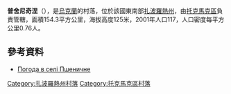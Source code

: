 {{coord|47|22|9|N|35|50|56|E|scale:100000|display=title}}

'''普舍尼奇涅'''（{{lang-uk|Пшеничне}}），是[[烏克蘭|烏克蘭]]的村落，位於該國東南部[[扎波羅熱州|扎波羅熱州]]，由[[托克馬克區|托克馬克區]]負責管轄，面積154.3平方公里，海拔高度125米，2001年人口117，人口密度每平方公里0.76人。

==參考資料==
* [http://weather.in.ua/ua/zaporozhskaja/21919 Погода в селі Пшеничне] {{Wayback|url=http://weather.in.ua/ua/zaporozhskaja/21919 |date=20111220042243 }}

[[Category:扎波羅熱州村落|Category:扎波羅熱州村落]]
[[Category:托克馬克區村落|Category:托克馬克區村落]]


{{Zaporizhia-geo-stub}}